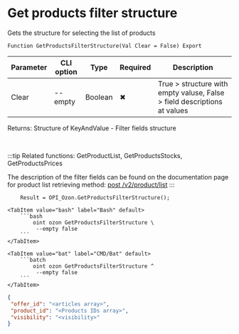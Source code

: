 ﻿---
sidebar_position: 23
---


# Get products filter structure
 Gets the structure for selecting the list of products



`Function GetProductsFilterStructure(Val Clear = False) Export`

  | Parameter | CLI option | Type | Required | Description |
  |-|-|-|-|-|
  | Clear | --empty | Boolean | &#x2716; | True > structure with empty valuse, False > field descriptions at values |

  
  Returns:  Structure of KeyAndValue - Filter fields structure

<br/>

:::tip
Related functions: GetProductList, GetProductsStocks, GetProductsPrices

 The description of the filter fields can be found on the documentation page for product list retrieving method: [post /v2/product/list](https://docs.ozon.ru/api/seller/#operation/ProductAPI_GetProductList)
:::
<br/>


```bsl title="1C:Enterprise/OneScript code example"
    Result = OPI_Ozon.GetProductsFilterStructure();
```
 

 <Tabs>
  
    <TabItem value="bash" label="Bash" default>
        ```bash
            oint ozon GetProductsFilterStructure \
             --empty false
        ```
    </TabItem>
  
    <TabItem value="bat" label="CMD/Bat" default>
        ```batch
            oint ozon GetProductsFilterStructure ^
             --empty false
        ```
    </TabItem>
</Tabs>


```json title="Result"
{
 "offer_id": "<articles array>",
 "product_id": "<Products IDs array>",
 "visibility": "<visibility>"
}
```
